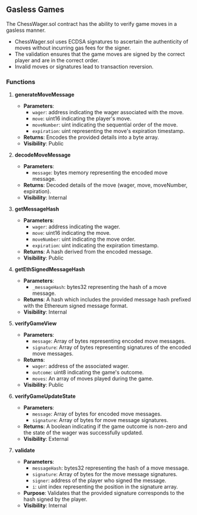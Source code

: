 ## Gasless Games

The ChessWager.sol contract has the ability to verify game moves in a gasless manner.

- ChessWager.sol uses ECDSA signatures to ascertain the authenticity of moves without incurring gas fees for the signer.
- The validation ensures that the game moves are signed by the correct player and are in the correct order.
- Invalid moves or signatures lead to transaction reversion. 

### Functions

1. **generateMoveMessage**
   - **Parameters**:
     - `wager`: address indicating the wager associated with the move.
     - `move`: uint16 indicating the player's move.
     - `moveNumber`: uint indicating the sequential order of the move.
     - `expiration`: uint representing the move's expiration timestamp.
   - **Returns**: Encodes the provided details into a byte array.
   - **Visibility**: Public

2. **decodeMoveMessage**
   - **Parameters**:
     - `message`: bytes memory representing the encoded move message.
   - **Returns**: Decoded details of the move (wager, move, moveNumber, expiration).
   - **Visibility**: Internal

3. **getMessageHash**
   - **Parameters**:
     - `wager`: address indicating the wager.
     - `move`: uint16 indicating the move.
     - `moveNumber`: uint indicating the move order.
     - `expiration`: uint indicating the expiration timestamp.
   - **Returns**: A hash derived from the encoded message.
   - **Visibility**: Public

4. **getEthSignedMessageHash**
   - **Parameters**:
     - `_messageHash`: bytes32 representing the hash of a move message.
   - **Returns**: A hash which includes the provided message hash prefixed with the Ethereum signed message format.
   - **Visibility**: Internal

5. **verifyGameView**
   - **Parameters**:
     - `message`: Array of bytes representing encoded move messages.
     - `signature`: Array of bytes representing signatures of the encoded move messages.
   - **Returns**: 
     - `wager`: address of the associated wager.
     - `outcome`: uint8 indicating the game's outcome.
     - `moves`: An array of moves played during the game.
   - **Visibility**: Public

6. **verifyGameUpdateState**
   - **Parameters**:
     - `message`: Array of bytes for encoded move messages.
     - `signature`: Array of bytes for move message signatures.
   - **Returns**: A boolean indicating if the game outcome is non-zero and the state of the wager was successfully updated.
   - **Visibility**: External

7. **validate**
   - **Parameters**:
     - `messageHash`: bytes32 representing the hash of a move message.
     - `signature`: Array of bytes for the move message signatures.
     - `signer`: address of the player who signed the message.
     - `i`: uint index representing the position in the signature array.
   - **Purpose**: Validates that the provided signature corresponds to the hash signed by the player.
   - **Visibility**: Internal

